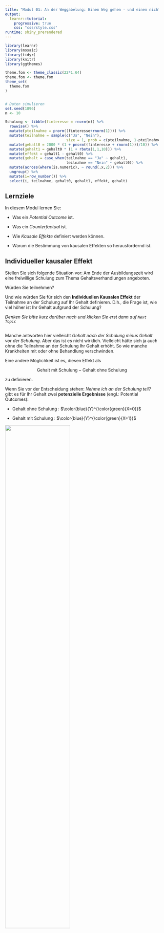 ```yaml
---
title: "Modul 01: An der Weggabelung: Einen Weg gehen - und einen nicht"
output: 
  learnr::tutorial:
    progressive: true
    css: "css/style.css"
runtime: shiny_prerendered
---
```



```r
library(learnr)
library(mosaic)
library(tidyr)
library(knitr)
library(ggthemes)

theme.fom <- theme_classic(22*1.04)
theme.fom <- theme.fom
theme_set(
  theme.fom  
)


# Daten simulieren
set.seed(1896)
n <- 10

Schulung <- tibble(finteresse = rnorm(n)) %>%
  rowwise() %>%
  mutate(pteilnahme = pnorm((finteresse+rnorm(1)))) %>%
  mutate(teilnahme = sample(c("Ja", "Nein"), 
                            size = 1, prob = c(pteilnahme, 1-pteilnahme))) %>%
  mutate(gehalt0 = 2000 * (1 + pnorm((finteresse + rnorm(1)))/10)) %>%
  mutate(gehalt1 = gehalt0 * (1 + rbeta(1,1,10))) %>%
  mutate(effekt = gehalt1 - gehalt0) %>%
  mutate(gehalt = case_when(teilnahme == "Ja" ~ gehalt1,
                            teilnahme == "Nein" ~ gehalt0)) %>%
  mutate(across(where(is.numeric), ~ round(.x,2))) %>%
  ungroup() %>%
  mutate(i=row_number()) %>%
  select(i, teilnahme, gehalt0, gehalt1, effekt, gehalt)
```

## Lernziele

In diesem Modul lernen Sie:

- Was ein *Potential Outcome* ist.

- Was ein *Counterfactual* ist.

- Wie *Kausale Effekte* definiert werden können.

- Warum die Bestimmung von kausalen Effekten so herausfordernd ist.

## Individueller kausaler Effekt

Stellen Sie sich folgende Situation vor: Am Ende der Ausbildungszeit wird eine freiwillige Schulung zum Thema Gehaltsverhandlungen angeboten.

Würden Sie teilnehmen?

Und wie würden Sie für sich den **Individuellen Kausalen Effekt** der Teilnahme an der Schulung auf Ihr Gehalt definieren. D.h., die Frage ist, wie viel höher ist Ihr Gehalt aufgrund der Schulung?

*Denken Sie bitte kurz darüber nach und klicken Sie erst dann auf `Next Topic`*

##

Manche antworten hier vielleicht *Gehalt nach der Schulung minus Gehalt vor der Schulung*. Aber das ist es nicht wirklich. Vielleicht hätte sich ja auch ohne die Teilnahme an der Schulung Ihr Gehalt erhöht. So wie manche Krankheiten mit oder ohne Behandlung verschwinden.

Eine andere Möglichkeit ist es, diesen Effekt als 

$$\text{Gehalt mit Schulung} - \text{Gehalt ohne Schulung} $$

zu definieren.

Wenn Sie vor der Entscheidung stehen: *Nehme ich an der Schulung teil?* gibt es für Ihr Gehalt zwei **potenzielle Ergebnisse** (engl.: Potential Outcomes):

- <blue> Gehalt </blue> ohne <green> Schulung <green>: $\color{blue}{Y}^{\color{green}{X=0}}$

- <blue> Gehalt </blue> mit <green> Schulung <green>: $\color{blue}{Y}^{\color{green}{X=1}}$

![](images/Weggabel.png){width="65%"}

##

Mathematisch dargestellt ergibt sich dann der **individuelle kausale Effekt** $\color{orange}{\Delta}_i$ (gr.: Delta) der Schulung als:

$$\color{orange}{\Delta}_i = \color{blue}{Y}^{\color{green}{X=1}}_i - \color{blue}{Y}^{\color{green}{X=0}}_i$$

Wobei

- $i$ für die einzelne Beobachtung, hier die einzelne Person steht

- $\color{blue}{Y}_i$ für das <blue> Gehalt </blue> von $i$

- $\color{green}{X}$ für die Teilnahme an der <green> Schulung </green>; dabei ist $\color{green}{X_i=1}$ wenn $i$ teilnimmt und  $\color{green}{X_i=0}$ wenn $i$ nicht teilnimmt.


## Ein fiktives Beispiel

Schauen wir uns einmal eine fiktive Gehaltstabelle von Potential Outcomes an:

- `i`: Laufende Nummer der Beobachtung.

- `gehalt1`: $\color{blue}{Y}^{\color{green}{X=1}}$, Gehalt mit Schulung

- `gehalt0`: $\color{blue}{Y}^{\color{green}{X=0}}$, Gehalt ohne Schulung

```r
Schulung %>%
  select(i, gehalt1, gehalt0) %>%
  kable()
```


Der individuelle kausale Effekt $\color{orange}{\Delta}_i$ lässt sich dann in `R` innerhalb der Datentabelle `Schulung` berechnen als `gehalt1 - gehalt0`:

```r
Schulung <- Schulung %>%
  mutate(effekt = gehalt1 - gehalt0)
```

Und damit:

```r
Schulung %>%
  select(i, gehalt1, gehalt0, effekt) %>%
  kable()
```

```r
Schulung_Long <- Schulung %>%
  select(i, gehalt0, gehalt1) %>%
  pivot_longer(c(gehalt0, gehalt1), values_to = "Gehalt", names_to = "Schulung") %>%
  mutate(Schulung = ifelse(Schulung == "gehalt0", "0: Nein", "1: Ja"))

gf_point(Gehalt ~ Schulung, data = Schulung_Long,
         position = "jitter", width = 0.01, height = 0,
         color = ~ Schulung,
         show.legend = FALSE) %>%
  gf_line(Gehalt ~ Schulung, group = ~ i,
          color = "blue", alpha = 0.25) +
  scale_color_colorblind()
```


```r
question("Lässt sich der individuelle kausale Effekt in der Praxis beobachten?",
         answer("Ja", message = "Je Beobachtung $i$ liegt nur ein Wert vor: Der mit Schulung oder der ohne Schulung, nicht beide gleichzeitig. $\\Delta_i$ kann nicht beobachtet werden."),
         answer("Nein", correct = TRUE, message = "Je Beobachtung $i$ liegt nur ein Wert vor: Der mit Schulung oder der ohne Schulung, nicht beide gleichzeitig. $\\Delta_i$ kann nicht beobachtet werden."),
		correct = "Prima, Richtig!",
		incorrect = "Leider falsch."
         )
```

## Das Problem

Das fundamentale Problem der kausalen Inferenz ist, dass wir den individuelle kausale Effekt $\color{orange}{\Delta}_i = \color{blue}{Y}^{\color{green}{X=1}}_i - \color{blue}{Y}^{\color{green}{X=0}}_i$ **nicht** beobachten können. Es liegt je Beobachtung $i$ immer nur eines der beiden Potential Outcomes vor: Entweder $\color{blue}{Y}^{\color{green}{X=1}}$ (<blue> Gehalt </blue> mit <green> Schulung </green>) **oder** $\color{blue}{Y}^{\color{green}{X=0}}$ (<blue> Gehalt </blue> ohne <green> Schulung </green>).

- Wenn Person $i$ an der Schulung teilnimmt liegt uns das Gehalt mit Schulung vor, $\color{blue}{Y}^{\color{green}{X=1}}_i$, und nicht $\color{blue}{Y}^{\color{green}{X=0}}_i$

- Wenn $i$ nicht an der Schulung teilnimmt liegt uns das Gehalt ohne Schulung vor, $\color{blue}{Y}^{\color{green}{X=0}}_i$, und nicht $\color{blue}{Y}^{\color{green}{X=1}}_i$

Der Wert der nicht vorliegt wird **Counterfactual** genannt. Für jemanden der nicht an der Schulung teilgenommen hat ist das Counterfactual die Antwort auf die Frage: *Wie hoch wäre mein Gehalt, wenn ich an der Schulung teilgenommen hätte?*. Für jemanden der teilgenommen hat ist das Counterfactual das Gehalt ohne Teilnahme.

```r
question("Kann das Counterfactual beobachtet werden?",
         answer("Ja", message = "Je Beobachtung $i$ liegt nur ein Wert vor: Der mit Schulung oder der ohne Schulung, nicht beide gleichzeitig. Das Counterfactual ist das nicht beobachtete der Potential Outcomes."),
         answer("Nein", correct = TRUE, message = "Das Counterfactual ist das nicht beobachtete der Potential Outcomes."),
		correct = "Richtig!",
		incorrect = "Leider falsch."
         )
```

```r
question("Person $i$ nimmt an der Schulung teil. Was ist dann das Counterfactual?",
         answer("$\\color{blue}{Y}^{\\color{green}{X=0}}_i$", correct = TRUE, message = "Teilnahme an der Schulung bedeutet $X=1$."),
         answer("$\\color{blue}{Y}^{\\color{green}{X=1}}_i$", message = "Teilnahme an der Schulung bedeutet $X=1$."),
		correct = "Klasse!",
		incorrect = "Leider falsch."
         )
```


## Durchschnittlicher kausaler Effekt

Würden wir den individuelle kausale Effekt $\color{orange}{\Delta}_i$ kennen (Variable `effekt` in unserem `R` Beispiel), könnten wir u.a. den durchschnittlichen kausalen Effekt berechnen, indem wir alle $i$ individuellen kausalen Effekte addieren und diese Summe ($\sum$) durch die Anzahl der Beobachtungen ($n$) dividieren: 

$$\bar{\color{orange}{\Delta}}=\frac{\sum_{i=1}^n \color{orange}{\Delta}_i}{n}=\frac{\sum_{i=1}^n\color{blue}{Y}^{\color{green}{X=1}}_i - \sum_{i=1}^n\color{blue}{Y}^{\color{green}{X=0}}_i}{n}=\overline{\color{blue}{Y}}^{\color{green}{X=1}}-\overline{\color{blue}{Y}}^{\color{green}{X=0}}.$$

Die `R` Funktion die diesen arithmetischen Mittelwert berechnet lautet `mean()`.

Berechnen Sie den durchschnittlichen kausalen Effekt, wenn beide Potential Outcomes vorliegen würden, indem Sie auf `Run Code` klicken. 

```r
mean(~ effekt, data = Schulung)
```

##

Das fundamentalen Problems der kausalen Inferenz ist, dass nur eines der Potential Outcomes vorliegt, und das nicht vorliegende ein Counterfactual ist. Daher kennen wir in der Praxis weder den individuellen noch den durchschnittlichen kausalen Effekt. Letzterer läge hier bei


$$\bar{\color{orange}{\Delta}}=\frac{\sum_{i=1}^n \color{orange}{\Delta}_i}{n}=`r mean(~ effekt, data = Schulung)`.$$

## Fehlende Werte

Wenn wir wissen wer teilgenommen hat, wissen wir auch welche der beiden Potential Outcomes wir kennen, und welche als Counterfactual fehlen. Fehlende Werte werden in `R` als `NA` (engl.: not available, nicht verfügbar) dargestellt.

```r
Schulung %>%
  select(i, teilnahme, gehalt0, gehalt1) %>%
  mutate(gehalt0 = ifelse(teilnahme=="Ja", NA, gehalt0)) %>%
  mutate(gehalt1 = ifelse(teilnahme=="Nein", NA, gehalt1)) %>%
  kable()
```

Was wir also sehen ist, ist das `gehalt` und ob am Seminar teilgenommen wurde (`teilnahme`).

```r
Schulung %>%
  select(i, teilnahme, gehalt) %>%
  kable()
```

```r
question("Die Teilnahme an der Schulung war freiwillig. Sind Sie sicher, dass diejenigen die teilgenommen haben und diejenigen die nicht teilgenommen haben die gleiche Gehaltsentwicklung gehabt hätten, unabhängig von der Schulung?",
         answer("Eher Ja", message = "Es gibt vermutlich Unterschiede in der individuellen Einschätzung der Wichtigkeit der Höhe des Gehalts. Dies kann sowohl die Teilnahmebreitschaft an der Schulung beeinflussen als auch - unabhängig von der Schulung - das Vorgehen in Gehaltsverhandlungen."),
         answer("Eher Nein", correct = TRUE, message = "Es gibt vermutlich Unterschiede in der individuellen Einschätzung der Wichtigkeit der Höhe des Gehalts. Dies kann sowohl die Teilnahmebreitschaft an der Schulung beeinflussen als auch - unabhängig von der Schulung - das Vorgehen in Gehaltsverhandlungen."),
		correct = "Klasse!",
		incorrect = "Leider falsch."
         )
```

## Schätzung des kausalen Effektes

Anhand der beobachteten Daten kann das durchschnittliche Gehalt sowohl für diejenigen, die teilgenommen haben, also auch für die, die nicht teilgenommen haben, berechnet werden:

```r
mean(gehalt ~ teilnahme, data = Schulung)
```

- $\bar{\color{blue}{y}}^{\color{green}{x=1}} = `r round(mean(gehalt ~ teilnahme, data = Schulung)[1],2)`$

- $\bar{\color{blue}{y}}^{\color{green}{x=0}} = `r round(mean(gehalt ~ teilnahme, data = Schulung)[2],2)`$

Ein Schätzer für den durchschnittlichen kausalen Effekt auf Basis der beobachteten Werte wäre damit:

$$\bar{\color{blue}{y}}^{\color{green}{x=1}} - \bar{\color{blue}{y}}^{\color{green}{x=0}} = `r round(mean(gehalt ~ teilnahme, data = Schulung)[1],2)` - `r round(mean(gehalt ~ teilnahme, data = Schulung)[2],2)` = `r round(-diffmean(gehalt ~ teilnahme, data = Schulung),2)`$$

Dieser weist aber eine systematische Verzerrung, einen **Bias** zum zu schätzenden Wert $\bar{\color{orange}{\Delta}} =`r round(mean(~ effekt, data = Schulung),2)`$ auf.

Der naive Vergleich der Mittelwerte überschätzt hier den wahren durchschnittlichen Effekt. Dies liegt daran, dass in diesem fiktiven Beispiel Personen mit einem höherem Gehaltsinteresse eher an der Schulung teilgenommen haben als die mit einem niedrigeren Interesse. Erstere hätten aber, aufgrund Ihres Gehaltsinteresses so oder so, also unabhängig von der Schulung, ein höheres Gehalt erwartet.

Kontrollieren Sie diese Aussage, indem Sie den Code so abändern, dass Sie den Mittelwert der Potential Outcomes berechnen:

*Tipp*: Einen Lösungshinweis erhalten Sie über `Hints`. Anschließend `Next Hint` und Sie sehen die Lösung.

```r
mean(gehalt ~ teilnahme, data = Schulung)
```

```r
mean(gehalt0 ~ teilnahme, data = Schulung)
mean(gehalt1 ~ teilnahme, data = Schulung)
```

```r
"gehalt0 bzw. gehalt1 sind die Variablennamen. Ändern Sie gehalt entsprechend."
```


##

Dies ist leider ein universelles Problem: Daten können viel erzählen und verbergen. Wir können Zusammenhänge und Unterschiede sehen, wo keine sind, wir können welche übersehen die da sind. Daten können in die Irre führen. Um die richtigen Schlussfolgerungen aus ihnen zu ziehen müssen wir die Entstehungsgeschichte der Daten berücksichtigen. 

## Hinweis

<red> **Dieser Kurs ist aktuell noch in der Entwicklung!** </red>

Bitte melden Sie Fehler, Unklarheiten und Verbesserungsvorschläge [hier](https://github.com/luebby/WWWEKI/issues).

Das Vorhaben *Was, wie, warum? Einstiegskurs Kausale Inferenz (WWWEKI)* wird mit Mitteln des Bundesministeriums für Bildung und Forschung unter dem Förderkennzeichen 16DHBQP040 gefördert.


![Logo BMBF](images/csm_Logo-BMBF.jpg)


